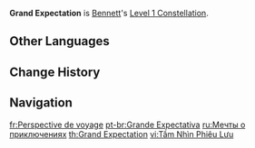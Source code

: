 {{Constellation Infobox
|image       = Constellation Grand Expectation.png
|description = [[Fantastic Voyage]]'s ATK increase no longer has an HP restriction, and gains an additional 20% of Bennett's Base ATK.
|level       = 1
|character   = Bennett
|scale_att1  = ATK
|utility1    = Party ATK Increase
}}
'''Grand Expectation''' is [[Bennett]]'s [[Level 1 Constellation]].

==Other Languages==
{{Other Languages
|en      = Grand Expectation
|zhs     = 冒险憧憬
|zhs_rm  = Màoxiǎn chōngjǐng
|zht     = 冒險憧憬
|zht_rm  = Màoxiǎn chōngjǐng
|zh_tl   = Longing for Adventure
|ja      = 冒険の憧れ
|ja_rm   = Bouken no Akogare
|ja_tl   = Yearning for Adventures
|ko      = 모험 동경
|ko_rm   = Moheom Donggyeong
|ko_tl   = Adventure Yearning
|es      = Visión de aventura
|es_tl   = Vision of Adventure
|fr      = Perspective de voyage
|fr_tl   = Travel Perspective
|ru      = Мечты о приключениях
|ru_tl   = Dreams of Adventures
|th      = Grand Expectation
|vi      = Tầm Nhìn Phiêu Lưu
|vi_tl   = Vision of Adventure
|de      = Lust auf Abenteuer
|de_tl   = Desire for Adventure
|id      = Grand Expectation
|pt      = Grande Expectativa
|pt_tl   = Grand Expectation
|tr      = Büyük Umutlar
|tr_tl   = 
|it      = Desiderio di avventura
|it_tl   = Desire for Adventure
}}

==Change History==
{{Change History|1.0}}

==Navigation==
{{Talent Navbox|Bennett}}

[[fr:Perspective de voyage]]
[[pt-br:Grande Expectativa]]
[[ru:Мечты о приключениях]]
[[th:Grand Expectation]]
[[vi:Tầm Nhìn Phiêu Lưu]]